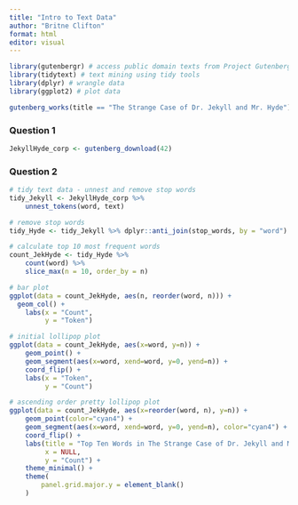 ```yaml
---
title: "Intro to Text Data"
author: "Britne Clifton"
format: html
editor: visual
---
```


```r
library(gutenbergr) # access public domain texts from Project Gutenberg
library(tidytext) # text mining using tidy tools
library(dplyr) # wrangle data
library(ggplot2) # plot data
```

```r
gutenberg_works(title == "The Strange Case of Dr. Jekyll and Mr. Hyde") # jekyll hyde text
```


### Question 1
```r
JekyllHyde_corp <- gutenberg_download(42)
```

### Question 2
```r
# tidy text data - unnest and remove stop words
tidy_Jekyll <- JekyllHyde_corp %>% 
    unnest_tokens(word, text)
```


```r
# remove stop words
tidy_Hyde <- tidy_Jekyll %>% dplyr::anti_join(stop_words, by = "word")
```

```r
# calculate top 10 most frequent words
count_JekHyde <- tidy_Hyde %>%
    count(word) %>% 
    slice_max(n = 10, order_by = n)
```

```r
# bar plot
ggplot(data = count_JekHyde, aes(n, reorder(word, n))) +
  geom_col() +
    labs(x = "Count",
         y = "Token")
```


```r
# initial lollipop plot
ggplot(data = count_JekHyde, aes(x=word, y=n)) +
    geom_point() +
    geom_segment(aes(x=word, xend=word, y=0, yend=n)) +
    coord_flip() +
    labs(x = "Token",
         y = "Count")

# ascending order pretty lollipop plot
ggplot(data = count_JekHyde, aes(x=reorder(word, n), y=n)) +
    geom_point(color="cyan4") +
    geom_segment(aes(x=word, xend=word, y=0, yend=n), color="cyan4") +
    coord_flip() +
    labs(title = "Top Ten Words in The Strange Case of Dr. Jekyll and Mr. Hyde",
         x = NULL,
         y = "Count") +
    theme_minimal() +
    theme(
        panel.grid.major.y = element_blank()
    )
```







